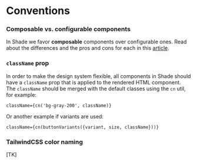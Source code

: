 
<Meta title="Conventions" />

<div className="sb-doc">

# Conventions

### Composable vs. configurable components

In Shade we favor **composable** components over configurable ones. Read about the differences and the pros and cons for each in this [article](https://blog.tomaszgil.me/choosing-the-right-path-composable-vs-configurable-components-in-react).

### `className` prop

In order to make the design system flexible, all components in Shade should have a `className` prop that is applied to the rendered HTML component. The `className` should be merged with the default classes using the `cn` util, for example:

```
className={cn('bg-gray-200', className)}
```

Or another example if variants are used:

```
className={cn(buttonVariants({variant, size, className}))}
```

### TailwindCSS color naming

[TK]

</div>

